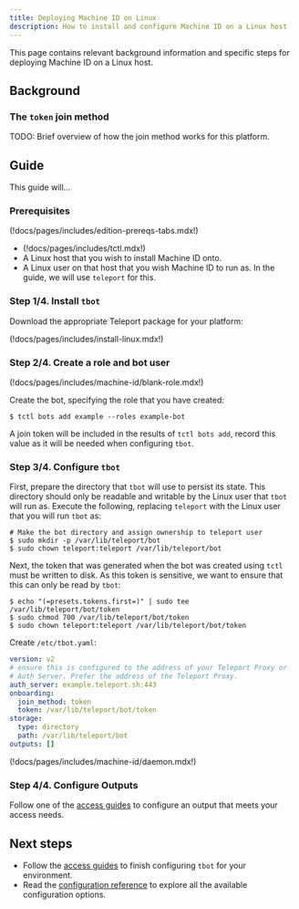 ```yaml
---
title: Deploying Machine ID on Linux
description: How to install and configure Machine ID on a Linux host
---
```


This page contains relevant background information and specific steps for
deploying Machine ID on a Linux host.

## Background

### The `token` join method

TODO: Brief overview of how the join method works for this platform.

## Guide

This guide will...

### Prerequisites

(!docs/pages/includes/edition-prereqs-tabs.mdx!)

- (!docs/pages/includes/tctl.mdx!)
- A Linux host that you wish to install Machine ID onto.
- A Linux user on that host that you wish Machine ID to run as. In the guide,
  we will use `teleport` for this.

### Step 1/4. Install `tbot`

Download the appropriate Teleport package for your platform:

(!docs/pages/includes/install-linux.mdx!)

### Step 2/4. Create a role and bot user

(!docs/pages/includes/machine-id/blank-role.mdx!)

Create the bot, specifying the role that you have created:

```code
$ tctl bots add example --roles example-bot
```

A join token will be included in the results of `tctl bots add`, record this
value as it will be needed when configuring `tbot`.

### Step 3/4. Configure `tbot`

First, prepare the directory that `tbot` will use to persist its state. This
directory should only be readable and writable by the Linux user that `tbot`
will run as. Execute the following, replacing `teleport` with the Linux user
that you will run `tbot` as:

```code
# Make the bot directory and assign ownership to teleport user
$ sudo mkdir -p /var/lib/teleport/bot
$ sudo chown teleport:teleport /var/lib/teleport/bot
```

Next, the token that was generated when the bot was created using `tctl` must
be written to disk. As this token is sensitive, we want to ensure that this
can only be read by `tbot`:

```code
$ echo "(=presets.tokens.first=)" | sudo tee /var/lib/teleport/bot/token
$ sudo chmod 700 /var/lib/teleport/bot/token
$ sudo chown teleport:teleport /var/lib/teleport/bot/token
```

Create `/etc/tbot.yaml`:

```yaml
version: v2
# ensure this is configured to the address of your Teleport Proxy or
# Auth Server. Prefer the address of the Teleport Proxy.
auth_server: example.teleport.sh:443
onboarding:
  join_method: token
  token: /var/lib/teleport/bot/token
storage:
  type: directory
  path: /var/lib/teleport/bot
outputs: []
```

(!docs/pages/includes/machine-id/daemon.mdx!)

### Step 4/4. Configure Outputs

Follow one of the [access guides](../access-guides.mdx) to configure an output
that meets your access needs.

## Next steps

- Follow the [access guides](../access-guides.mdx) to finish configuring `tbot` for
  your environment.
- Read the [configuration reference](../reference/configuration.mdx) to explore
  all the available configuration options.